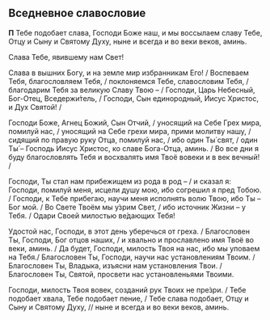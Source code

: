 <span id="slavoslovie" />

## Вседневное славословие

**П** Тебе подобает слава, Господи Боже наш, и мы воссылаем славу Тебе, Отцу и Сыну и Святому Духу, ныне и всегда и во веки веков, аминь.

Слава Тебе, явившему нам Свет!

Слава в вышних Богу, и на земле мир избранникам Его! / Воспеваем Тебя, благословляем Тебя, / поклоняемся Тебе, славословим Тебя, / благодарим Тебя за великую Славу Твою – / Господи, Царь Небесный, Бог-Отец, Вседержи́тель, / Господи, Сын единородный, Иисус Христос, и Дух Святой! /

Господи Боже, Агнец Божий, Сын Отчий, / уносящий на Себе Грех мира, помилуй нас, / уносящий на Себе грехи мира, прими молитву нашу, / сидящий по правую руку Отца, помилуй нас, / ибо один Ты́ свят, / один Ты́ – Господь Иисус Христос, ко славе Бога-Отца, аминь. / Во все дни я буду благословлять Тебя и восхвалять имя Твоё вовеки и в век вечный! /

Господи, Ты стал нам прибежищем из рода в род – / и сказал я: Господи, помилуй меня, исцели душу мою, ибо согрешил я пред Тобою. / Господи, к Тебе прибегаю, научи меня исполнять волю Твою, ибо Ты – Бог мой. / Во Свете Твоём мы у́зрим Свет, / ибо источник Жизни – у Тебя. / Одари Своей милостью ве́дающих Тебя!

Удостой нас, Гоcподи, в этот день уберечься от греха. / Благоcловен Ты, Гоcподи, Бог отцов нашиx, / и xвально и пpоcлавлено имя Твоё во​веки, аминь. / Да будет, Гоcподи, милоcть Твоя на наc, ибо мы уповаем на Тебя./ Благоcловен Ты, Гоcподи, научи нас уcтановле​ниям Твоим. / Благоcловен Ты, Владыка, изъясни нам уcтановления Твои. / Благоcловен Ты, Святой, просвети нас уcтановле​ньями Твоими.

Господи, милость Твоя вовек, созданий рук Твоих не пре́зри. / Тебе подобает хвала, Тебе подобает пение, / Тебе слава подобает, Отцу и Сыну и Святому Духу, // ныне и всегда и во веки веков, аминь.
